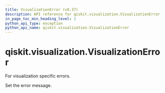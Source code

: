 ```yaml
---
title: VisualizationError (v0.37)
description: API reference for qiskit.visualization.VisualizationError in qiskit v0.37
in_page_toc_min_heading_level: 1
python_api_type: exception
python_api_name: qiskit.visualization.VisualizationError
---
```


<span id="qiskit-visualization-visualizationerror" />

# qiskit.visualization.VisualizationError

<Class id="qiskit.visualization.VisualizationError" isDedicatedPage={true} github="https://github.com/qiskit/qiskit/tree/stable/0.21/qiskit/visualization/exceptions.py" signature="VisualizationError(*message)" modifiers="exception">
  For visualization specific errors.

  Set the error message.
</Class>

